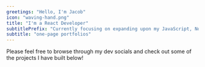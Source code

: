 ```yaml
---
greetings: "Hello, I'm Jacob"
icon: "waving-hand.png"
title: "I'm a React Developer"
subtitlePrefix: "Currently focusing on expanding upon my JavaScript, Node.js, and React skills"
subtitle: "one-page portfolios"
---
```


Please feel free to browse through my dev socials and check out some of the projects I have built below!

